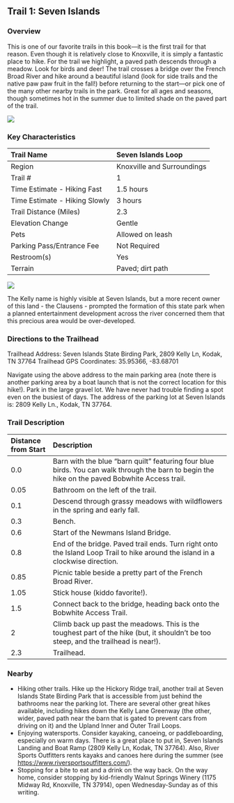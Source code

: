 ## Trail 1: Seven Islands

### Overview

This is one of our favorite trails in this book—it is the first trail for that reason. Even though it is relatively close to Knoxville, it is simply a fantastic place to hike. For the trail we highlight, a paved path descends through a meadow. Look for birds and deer! The trail crosses a bridge over the French Broad River and hike around a beautiful island (look for side trails and the native paw paw fruit in the fall!) before returning to the start—or pick one of the many other nearby trails in the park. Great for all ages and seasons, though sometimes hot in the summer due to limited shade on the paved part of the trail.

![](img/trail-01-figure-01.jpg)

### Key Characteristics

| Trail Name                    | Seven Islands Loop         |
|:------------------------------|:---------------------------|
| Region                        | Knoxville and Surroundings |
| Trail \#                      | 1                          |
| Time Estimate - Hiking Fast   | 1.5 hours                  |
| Time Estimate - Hiking Slowly | 3 hours                    |
| Trail Distance (Miles)        | 2.3                        |
| Elevation Change              | Gentle                     |
| Pets                          | Allowed on leash           |
| Parking Pass/Entrance Fee     | Not Required               |
| Restroom(s)                   | Yes                        |
| Terrain                       | Paved; dirt path           |

![](maps/trail-01-map.jpeg)

::: {.callout-note appearance="minimal" icon="false"}

The Kelly name is highly visible at Seven Islands, but a more recent owner of this land - the Clausens - prompted the formation of this state park when a planned entertainment development across the river concerned them that this precious area would be over-developed. 

:::

### Directions to the Trailhead

Trailhead Address: Seven Islands State Birding Park, 2809 Kelly Ln, Kodak, TN 37764 Trailhead GPS Coordinates: 35.95366, -83.68701

Navigate using the above address to the main parking area (note there is another parking area by a boat launch that is not the correct location for this hike!). Park in the large gravel lot. We have never had trouble finding a spot even on the busiest of days. The address of the parking lot at Seven Islands is: 2809 Kelly Ln., Kodak, TN 37764.

### Trail Description

| Distance from Start | Description                                                                                                                                    |
|:-------------|:--------------------------------------------------------|
| 0.0                 | Barn with the blue "barn quilt" featuring four blue birds. You can walk through the barn to begin the hike on the paved Bobwhite Access trail. |
| 0.05                | Bathroom on the left of the trail.                                                                                                             |
| 0.1                 | Descend through grassy meadows with wildflowers in the spring and early fall.                                                                  |
| 0.3                 | Bench.                                                                                                                                         |
| 0.6                 | Start of the Newmans Island Bridge.                                                                                                            |
| 0.8                 | End of the bridge. Paved trail ends. Turn right onto the Island Loop Trail to hike around the island in a clockwise direction.                 |
| 0.85                | Picnic table beside a pretty part of the French Broad River.                                                                                   |
| 1.05                | Stick house (kiddo favorite!).                                                                                                                 |
| 1.5                 | Connect back to the bridge, heading back onto the Bobwhite Access Trail.                                                                       |
| 2                   | Climb back up past the meadows. This is the toughest part of the hike (but, it shouldn't be too steep, and the trailhead is near!).            |
| 2.3                 | Trailhead.                                                                                                                                     |

### Nearby

-   Hiking other trails. Hike up the Hickory Ridge trail, another trail at Seven Islands State Birding Park that is accessible from just behind the bathrooms near the parking lot. There are several other great hikes available, including hikes down the Kelly Lane Greenway (the other, wider, paved path near the barn that is gated to prevent cars from driving on it) and the Upland Inner and Outer Trail Loops.
-   Enjoying watersports. Consider kayaking, canoeing, or paddleboarding, especially on warm days. There is a great place to put in, Seven Islands Landing and Boat Ramp (2809 Kelly Ln, Kodak, TN 37764). Also, River Sports Outfitters rents kayaks and canoes here during the summer (see <https://www.riversportsoutfitters.com/>).
-   Stopping for a bite to eat and a drink on the way back. On the way home, consider stopping by kid-friendly Walnut Springs Winery (1175 Midway Rd, Knoxville, TN 37914), open Wednesday-Sunday as of this writing.

